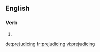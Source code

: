 
==English==

===Verb===
{{head|en}}

# {{present participle of|prejudice}}

[[de:prejudicing]]
[[fr:prejudicing]]
[[vi:prejudicing]]